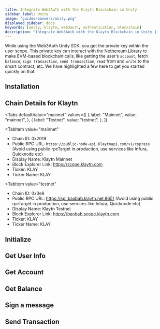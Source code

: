 ```yaml
---
title: Integrate Web3Auth with the Klaytn Blockchain in Unity
sidebar_label: Unity
image: "guides/banners/unity.png"
displayed_sidebar: docs
keywords: [unity, klaytn, web3auth, authentication, blockchain]
description: "Integrate Web3Auth with the Klaytn Blockchain in Unity | Documentation - Web3Auth"
---
```



<SEO
  title="Integrate Web3Auth with the Klaytn Blockchain in Unity"
  description="Integrate Web3Auth with the Klaytn Blockchain in Unity | Documentation - Web3Auth"
  image="https://web3auth.io/docs/guides/banners/klaytn.png"
  slug="/connect-blockchain/evm/klaytn/unity"
/>

While using the Web3Auth Unity SDK, you get the private key within the user scope. This private key can interact with the
[Nethereum Library](https://nethereum.com/) to make EVM-based blockchain calls, like getting the user's `account`, fetch `balance`,
`sign transaction`, `send transaction`, `read` from and `write` to the smart contract, etc. We have highlighted a few here to get you started quickly
on that.

## Installation

<InstallationSnippet />

## Chain Details for Klaytn

<Tabs
 defaultValue="mainnet"
  values={[
    { label: "Mainnet", value: "mainnet", },
    { label: "Testnet", value: "testnet", },
  ]}
>
<TabItem
  value="mainnet"
>

- Chain ID: 0x2019
- Public RPC URL: `https://public-node-api.klaytnapi.com/v1/cypress` (Avoid using public rpcTarget in production, use services like Infura, Quicknode
  etc)
- Display Name: Klaytn Mainnet
- Block Explorer Link: https://scope.klaytn.com
- Ticker: KLAY
- Ticker Name: KLAY

</TabItem>

<TabItem
  value="testnet"
>

- Chain ID: 0x3e9
- Public RPC URL: https://api.baobab.klaytn.net:8651 (Avoid using public rpcTarget in production, use services like Infura, Quicknode etc)
- Display Name: Klaytn Testnet
- Block Explorer Link: https://baobab.scope.klaytn.com
- Ticker: KLAY
- Ticker Name: KLAY

</TabItem>
</Tabs>

## Initialize

<InitialisationSnippet />

## Get User Info

<UserInfoSnippet />

## Get Account

<GetAccountSnippet />

## Get Balance

<GetBalanceSnippet />

## Sign a message

<SignMessageSnippet />

## Send Transaction

<SendTransactionSnippet />
